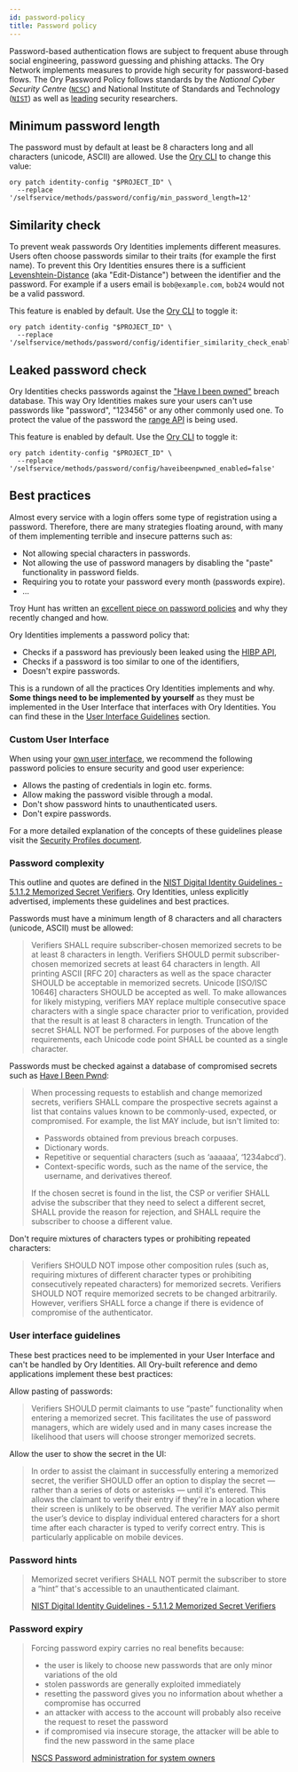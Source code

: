 ```yaml
---
id: password-policy
title: Password policy
---
```


Password-based authentication flows are subject to frequent abuse through social engineering, password guessing and phishing
attacks. The Ory Network implements measures to provide high security for password-based flows. The Ory Password Policy follows
standards by the _National Cyber Security Centre_ ([`NCSC`](https://www.ncsc.gov.uk/collection/passwords/updating-your-approach))
and National Institute of Standards and Technology ([`NIST`](https://pages.nist.gov/800-63-3/sp800-63b.html)) as well as
[leading](https://www.troyhunt.com/passwords-evolved-authentication-guidance-for-the-modern-era/) security researchers.

## Minimum password length

The password must by default at least be 8 characters long and all characters (unicode, ASCII) are allowed. Use the
[Ory CLI](../guides/cli/01_installation.mdx) to change this value:

```shell
ory patch identity-config "$PROJECT_ID" \
  --replace '/selfservice/methods/password/config/min_password_length=12'
```

## Similarity check

To prevent weak passwords Ory Identities implements different measures. Users often choose passwords similar to their traits (for
example the first name). To prevent this Ory Identities ensures there is a sufficient
[Levenshtein-Distance](https://en.wikipedia.org/wiki/Levenshtein_distance) (aka "Edit-Distance") between the identifier and the
password. For example if a users email is `bob@example.com`, `bob24` would not be a valid password.

This feature is enabled by default. Use the [Ory CLI](../guides/cli/01_installation.mdx) to toggle it:

```shell
ory patch identity-config "$PROJECT_ID" \
  --replace '/selfservice/methods/password/config/identifier_similarity_check_enabled=false'
```

## Leaked password check

Ory Identities checks passwords against the ["Have I been pwned"](https://haveibeenpwned.com) breach database. This way Ory
Identities makes sure your users can't use passwords like "password", "123456" or any other commonly used one. To protect the
value of the password the [range API](https://haveibeenpwned.com/API/v3#SearchingPwnedPasswordsByRange) is being used.

This feature is enabled by default. Use the [Ory CLI](../guides/cli/01_installation.mdx) to toggle it:

```shell
ory patch identity-config "$PROJECT_ID" \
  --replace '/selfservice/methods/password/config/haveibeenpwned_enabled=false'
```

## Best practices

Almost every service with a login offers some type of registration using a password. Therefore, there are many strategies floating
around, with many of them implementing terrible and insecure patterns such as:

- Not allowing special characters in passwords.
- Not allowing the use of password managers by disabling the "paste" functionality in password fields.
- Requiring you to rotate your password every month (passwords expire).
- ...

Troy Hunt has written an
[excellent piece on password policies](https://www.troyhunt.com/passwords-evolved-authentication-guidance-for-the-modern-era/) and
why they recently changed and how.

Ory Identities implements a password policy that:

- Checks if a password has previously been leaked using the [HIBP API](https://haveibeenpwned.com/API/v2),
- Checks if a password is too similar to one of the identifiers,
- Doesn't expire passwords.

This is a rundown of all the practices Ory Identities implements and why. **Some things need to be implemented by yourself** as
they must be implemented in the User Interface that interfaces with Ory Identities. You can find these in the
[User Interface Guidelines](#user-interface-guidelines) section.

### Custom User Interface

When using your [own user interface](https://www.ory.sh/kratos/docs/next/concepts/ui-user-interface), we recommend the following
password policies to ensure security and good user experience:

- Allows the pasting of credentials in login etc. forms.
- Allow making the password visible through a modal.
- Don't show password hints to unauthenticated users.
- Don't expire passwords.

For a more detailed explanation of the concepts of these guidelines please visit the
[Security Profiles document](https://www.ory.sh/kratos/docs/next/concepts/security/#user-interface-guidelines).

### Password complexity

This outline and quotes are defined in the
[NIST Digital Identity Guidelines - 5.1.1.2 Memorized Secret Verifiers](https://pages.nist.gov/800-63-3/sp800-63b.html). Ory
Identities, unless explicitly advertised, implements these guidelines and best practices.

Passwords must have a minimum length of 8 characters and all characters (unicode, ASCII) must be allowed:

> Verifiers SHALL require subscriber-chosen memorized secrets to be at least 8 characters in length. Verifiers SHOULD permit
> subscriber-chosen memorized secrets at least 64 characters in length. All printing ASCII [RFC 20] characters as well as the space
> character SHOULD be acceptable in memorized secrets. Unicode [ISO/ISC 10646] characters SHOULD be accepted as well. To make
> allowances for likely mistyping, verifiers MAY replace multiple consecutive space characters with a single space character prior
> to verification, provided that the result is at least 8 characters in length. Truncation of the secret SHALL NOT be performed.
> For purposes of the above length requirements, each Unicode code point SHALL be counted as a single character.

Passwords must be checked against a database of compromised secrets such as [Have I Been Pwnd](https://haveibeenpwned.com):

> When processing requests to establish and change memorized secrets, verifiers SHALL compare the prospective secrets against a
> list that contains values known to be commonly-used, expected, or compromised. For example, the list MAY include, but isn't
> limited to:
>
> - Passwords obtained from previous breach corpuses.
> - Dictionary words.
> - Repetitive or sequential characters (such as ‘aaaaaa’, ‘1234abcd’).
> - Context-specific words, such as the name of the service, the username, and derivatives thereof.
>
> If the chosen secret is found in the list, the CSP or verifier SHALL advise the subscriber that they need to select a different
> secret, SHALL provide the reason for rejection, and SHALL require the subscriber to choose a different value.

Don't require mixtures of characters types or prohibiting repeated characters:

> Verifiers SHOULD NOT impose other composition rules (such as, requiring mixtures of different character types or prohibiting
> consecutively repeated characters) for memorized secrets. Verifiers SHOULD NOT require memorized secrets to be changed
> arbitrarily. However, verifiers SHALL force a change if there is evidence of compromise of the authenticator.

### User interface guidelines

These best practices need to be implemented in your User Interface and can't be handled by Ory Identities. All Ory-built reference
and demo applications implement these best practices:

Allow pasting of passwords:

> Verifiers SHOULD permit claimants to use “paste” functionality when entering a memorized secret. This facilitates the use of
> password managers, which are widely used and in many cases increase the likelihood that users will choose stronger memorized
> secrets.

Allow the user to show the secret in the UI:

> In order to assist the claimant in successfully entering a memorized secret, the verifier SHOULD offer an option to display the
> secret — rather than a series of dots or asterisks — until it's entered. This allows the claimant to verify their entry if
> they're in a location where their screen is unlikely to be observed. The verifier MAY also permit the user’s device to display
> individual entered characters for a short time after each character is typed to verify correct entry. This is particularly
> applicable on mobile devices.

### Password hints

> Memorized secret verifiers SHALL NOT permit the subscriber to store a “hint” that's accessible to an unauthenticated claimant.
>
> [NIST Digital Identity Guidelines - 5.1.1.2 Memorized Secret Verifiers](https://pages.nist.gov/800-63-3/sp800-63b.html)

### Password expiry

> Forcing password expiry carries no real benefits because:
>
> - the user is likely to choose new passwords that are only minor variations of the old
> - stolen passwords are generally exploited immediately
> - resetting the password gives you no information about whether a compromise has occurred
> - an attacker with access to the account will probably also receive the request to reset the password
> - if compromised via insecure storage, the attacker will be able to find the new password in the same place
>
> [NSCS Password administration for system owners](https://www.ncsc.gov.uk/collection/passwords/updating-your-approach)

